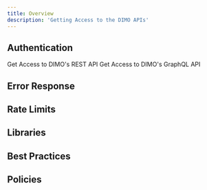 ```yaml
---
title: Overview
description: 'Getting Access to the DIMO APIs'
---
```


## Authentication

<CardGroup cols={2}>
  <Card
    title="REST API Authentication"
    icon="pen-to-square"
    href="authenticaiton/rest-auth"
  >
    Get Access to DIMO's REST API
  </Card>
  <Card
    title="GraphQL API Authentication"
    icon="circle-nodes"
    href="authentication/graphql-auth"
  >
    Get Access to DIMO's GraphQL API
  </Card>
</CardGroup>

## Error Response

## Rate Limits

## Libraries

## Best Practices

## Policies